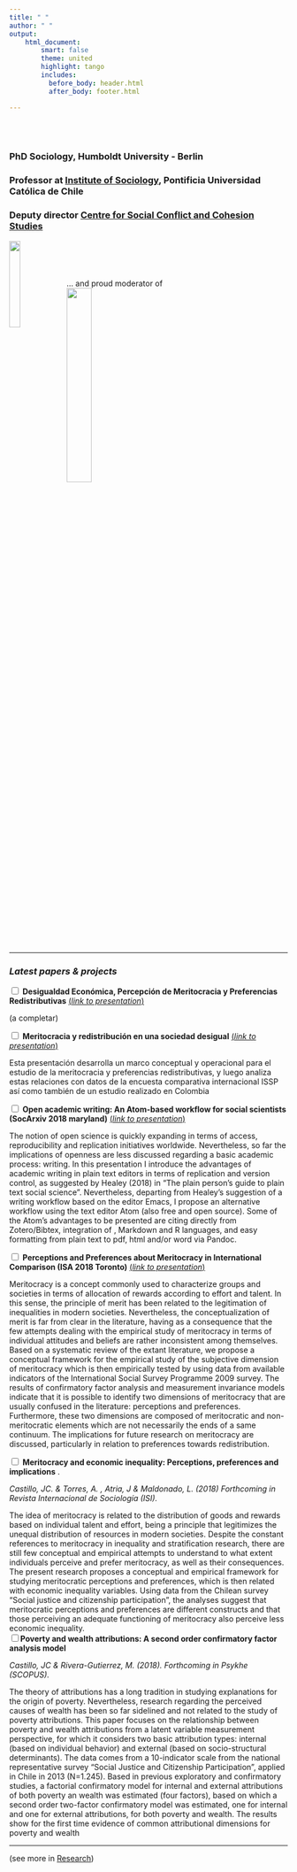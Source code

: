 ```yaml
---
title: " "
author: " "
output:
    html_document:
        smart: false
        theme: united
        highlight: tango
        includes:
          before_body: header.html
          after_body: footer.html

---
```


<br/>
<br/>

### PhD Sociology, Humboldt University - Berlin <br/>
### Professor at [Institute of Sociology](http://www.sociologia.uc.cl), Pontificia Universidad Católica de Chile <br/>
### Deputy director [Centre for Social Conflict and Cohesion Studies](http://www.coes.cl)
[<img src="images/logocoes.jpg" style="width:20%" align="left">](http://www.coes.cl)
<br/>
<br/>
<br/>
<br/>
... and proud moderator of <br/>
[<img src="images/socarxiv.jpg" style="width:30%">](http://www.socopen.org)
<br/>
<br/>

---

### _Latest papers & projects_

<div class="wrap-collabsible">
<input id="collapsible0" class="toggle" type="checkbox"><label for="collapsible0" class="lbl-toggle">
**Desigualdad Económica, Percepción de Meritocracia y Preferencias Redistributivas** [(*link to presentation*)](https://juancarloscastillo.github.io/jc-castillo/documents/presentacion-final/present-panel-alas2018.html#1)

</label>
<div class="collapsible-content">
<div class="content-inner">
<p class="text">

(a completar)

</div>
</div>
</div>

<div class="wrap-collabsible">
<input id="collapsible0" class="toggle" type="checkbox"><label for="collapsible0" class="lbl-toggle">
**Meritocracia y redistribución en una sociedad desigual** [(*link to presentation*)](https://juancarloscastillo.github.io/jc-castillo/documents/coes2018/castillo2018meritocracyCOES.html#1)
</label>
<div class="collapsible-content">
<div class="content-inner">
<p class="text">
Esta presentación desarrolla un marco conceptual y operacional para el estudio de la meritocracia y preferencias redistributivas, y luego analiza estas relaciones con datos de la encuesta comparativa internacional ISSP así como también de un estudio realizado en Colombia
</div>
</div>
</div>


<div class="wrap-collabsible">
<input id="collapsible1" class="toggle" type="checkbox"><label for="collapsible1" class="lbl-toggle">
**Open academic writing: An Atom-based workflow for social scientists (SocArxiv 2018 maryland)** [(*link to presentation*)](https://juancarloscastillo.github.io/jc-castillo/documents/atomworkflow/Xiringito_press.html#1)
</label>
<div class="collapsible-content">
<div class="content-inner">
<p class="text">
The notion of open science is quickly expanding in terms of access, reproducibility and replication initiatives worldwide. Nevertheless, so far the implications of openness are less discussed regarding a basic academic process: writing. In this presentation I introduce the advantages of academic writing in plain text editors in terms of replication and version control, as suggested by Healey (2018) in "The plain person's guide to plain text social science". Nevertheless, departing from Healey's suggestion of a writing workflow based on the editor Emacs, I propose an alternative workflow using the text editor Atom (also free and open source). Some of the Atom's advantages to be presented are citing directly from Zotero/Bibtex, integration of \LaTeX \, Markdown and R languages, and easy formatting from plain text to pdf, html and/or word via Pandoc.
</div>
</div>
</div>


<div class="wrap-collabsible">
<input id="collapsible2" class="toggle" type="checkbox"><label for="collapsible2" class="lbl-toggle">
**Perceptions and Preferences about Meritocracy in International Comparison (ISA 2018 Toronto)** [(*link to presentation*)](https://juancarloscastillo.github.io/jc-castillo/documents/ISA2018presentation/castillo2018meritocracyISA.html#1)
</label>
<div class="collapsible-content">
<div class="content-inner">
<p class="text">
Meritocracy is a concept commonly used to characterize groups and societies in terms of allocation of rewards according to effort and talent. In this sense, the principle of merit has been related to the legitimation of inequalities in modern societies. Nevertheless, the conceptualization of merit is far from clear in the literature, having as a consequence that the few attempts dealing with the empirical study of meritocracy in terms of individual attitudes and beliefs are rather inconsistent among themselves. Based on a systematic review of the extant literature, we propose a conceptual framework for the empirical study of the subjective dimension of meritocracy which is then empirically tested by using data from available indicators of the International Social Survey Programme 2009 survey. The results of confirmatory factor analysis and measurement invariance models indicate that it is possible to identify two dimensions of meritocracy that are usually confused in the literature: perceptions and preferences. Furthermore, these two dimensions are composed of meritocratic and non-meritocratic elements which are not necessarily the ends of a same continuum. The implications for future research on meritocracy are discussed, particularly in relation to preferences towards redistribution.
</div>
</div>
</div>


<div class="wrap-collabsible">
<input id="collapsible3" class="toggle" type="checkbox"><label for="collapsible3" class="lbl-toggle">
**Meritocracy and economic inequality: Perceptions, preferences and implications** <i class="ai ai-open-access fa-lg" style="font-size:20px"></i>
<a href="https://www.researchgate.net/publication/325225032_Meritocracia_y_desigualdad_economica_Percepciones_preferencias_e_implicancias_Meritocracy_and_Economic_inequality_Perceptions_preferences_and_implications"> <i class="ai ai-researchgate fa-lg" style="font-size:20px;color:green"></i></a>
<a href="https://osf.io/preprints/socarxiv/qkpu4/">
<i class="ai ai-osf fa-lg" style="font-size:20px;color:blue"></i></a>.
</label>
<div class="collapsible-content">
<div class="content-inner">
<p class="text">
*Castillo, JC. & Torres, A. , Atria, J & Maldonado, L. (2018) Forthcoming in Revista Internacional de Sociología (ISI).*


The idea of meritocracy is related to the distribution of goods and rewards based on individual talent and effort, being a principle that legitimizes the unequal distribution of resources in modern societies. Despite the constant references to meritocracy in inequality and stratification research, there are still few conceptual and empirical attempts to understand to what extent individuals perceive and prefer meritocracy, as well as their consequences. The present research proposes a conceptual and empirical framework for  studying meritocratic perceptions and preferences, which is then related with economic inequality variables. Using data from the Chilean survey “Social justice and citizenship participation”, the analyses suggest that meritocratic perceptions and preferences are different constructs and that those perceiving an adequate functioning of meritocracy also perceive less economic inequality.
</details>
</div>
</div>
</div>

<div class="wrap-collabsible">
<input id="collapsible4" class="toggle" type="checkbox"><label for="collapsible4" class="lbl-toggle">**Poverty and wealth attributions: A second order confirmatory factor analysis model** <i class="ai ai-open-access fa-lg" style="font-size:20px"></i>
<a href="https://www.researchgate.net/publication/326637297_Common_dimensions_for_poverty_and_wealth_attributions">
<i class="ai ai-researchgate fa-lg" style="font-size:20px;color:green"></i></a>
<a href="https://osf.io/preprints/socarxiv/5xnrd/">
<i class="ai ai-osf fa-lg" style="font-size:20px;color:blue"></i></a>
</label>
<div class="collapsible-content">
<div class="content-inner">
<p class="text">
*Castillo, JC & Rivera-Gutierrez, M. (2018). Forthcoming in Psykhe (SCOPUS).*

The theory of attributions has a long tradition in studying explanations for the origin of poverty. Nevertheless, research regarding the perceived causes of wealth has been so far sidelined and not related to the study of poverty attributions. This paper focuses on the relationship between poverty and wealth attributions from a latent variable measurement perspective, for which it considers two basic attribution types: internal (based on individual behavior) and external (based on socio-structural determinants). The data comes from a 10-indicator scale from the national representative survey “Social Justice and Citizenship Participation”, applied in Chile in 2013 (N=1.245). Based in previous exploratory and confirmatory studies, a factorial confirmatory model for internal and external attributions of both poverty an wealth was estimated (four factors), based on which a second order two-factor confirmatory model was estimated, one for internal and one for external attributions, for both poverty and wealth. The results show for the first time evidence of common attributional dimensions for poverty and wealth
</div>
</div>
</div>




---

(see more in [Research](research.html))
